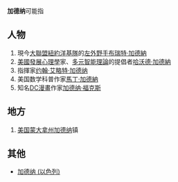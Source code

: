 '''加德纳'''可能指
==人物==
#現今[[大聯盟|大聯盟]][[紐約洋基隊|紐約洋基隊]]的[[左外野手|左外野手]][[布萊特·加德納|布瑞特·加德納]]
#[[美國|美國]][[發展心理學|發展心理學]]家、[[多元智能理論|多元智能理論]]的提倡者[[哈沃德·加德納|哈沃德·加德納]]
#指揮家[[约翰·艾略特·加德纳|约翰·艾略特·加德纳]]
#美国数学科普作家[[馬丁·加德納|馬丁·加德納]]
#知名[[DC漫畫|DC漫畫]]作家[[加德纳·福克斯|加德纳·福克斯]]

==地方==
#[[美国|美国]][[蒙大拿州|蒙大拿州]][[加德纳_(蒙大拿州)|加德纳]]镇

==其他==
*[[加德纳_(以色列)|加德纳 (以色列)]]
{{disambig|J|Cat=三字译名消歧义}}